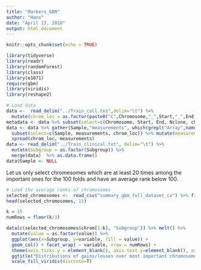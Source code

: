 ```yaml
---
title: "Markers_GBM"
author: "Hans"
date: "April 17, 2018"
output: html_document
---
```


```r
knitr::opts_chunk$set(echo = TRUE)

library(tidyverse)
library(readr)
library(randomForest)
library(class)
library(e1071)
require(gbm)
library(viridis)
library(reshape2)

# Load data
data <-  read_delim("../Train_call.txt",delim="\t") %>%
  mutate(chrom_loc = as.factor(paste0("C",Chromosome,"_",Start,"_",End)))
metadata <- data %>% subset(select=c(Chromosome, Start, End, Nclone, chrom_loc))
data <- data %>% gather(Sample,"measurements", which(grepl("Array",names(data)))) %>%
  subset(select=c(Sample, measurements, chrom_loc)) %>% mutate(measurements = as.numeric(measurements)) %>%
  spread(chrom_loc, measurements)
data <- read_delim("../Train_clinical.txt", delim="\t") %>%
  mutate(Subgroup = as.factor(Subgroup)) %>%
  merge(data)  %>% as.data.frame()
data$Sample <- NULL
```

Let us only select chromesomes which are at least 20 times among the important ones for the 100 folds and have an average rank below 100. 

```r
# Load the average ranks of chromosomes
selected_chromosomes <-  read_csv("summary_gbm_full_dataset_cv") %>% filter(times_included > 20) %>% filter(avg_rank < 100)
head(selected_chromosomes, 15)
```


```r
k = 15
numRows = floor(k/3)

data[c(selected_chromosomes$chrom[1:k], "Subgroup")] %>% melt() %>%
  mutate(value = as.factor(value)) %>%
  ggplot(aes(x=Subgroup, y=variable, fill = value)) +
  geom_col() + facet_wrap( ~ variable, nrow = numRows) + 
  theme(axis.ticks.y = element_blank(), axis.text.y=element_blank(), axis.title.y = element_blank()) + 
  ggtitle("Distributions of gains/losses over most important chromosomes as identified by the GBM classifier (test data!)") +
  scale_fill_viridis(discrete=T)
```
